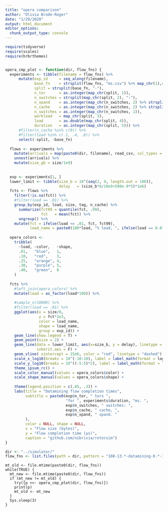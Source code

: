 ```yaml
---
title: "opera comparison"
author: "Olivia Brode-Roger"
date: "1/29/2020"
output: html_document
editor_options: 
  chunk_output_type: console
---
```



```r
  
require(tidyverse)
require(scales)
require(hrbrthemes)


opera_cmp_plot <- function(dir, flow_fns) {
  experiments <- tibble(filename = flow_fns) %>%
      mutate(exp_id     = seq_along(filename),
             base_fn    = strsplit(flow_fns, "ms.csv") %>% map_chr(1),# %>% strsplit("drain-") %>% map_chr(2) ,
             split = strsplit(base_fn, "-"),
             n_tor      = as.integer(map_chr(split, 1)),
             n_switches = strsplit(map_chr(split, 2), ":"),
             n_xpand    = as.integer(map_chr(n_switches, 2) %>% strsplit(., ",") %>% map(2)),
             n_cache    = as.integer(map_chr(n_switches, 2) %>% strsplit(., ",") %>% map(1)),
             n_switches = as.integer(map_chr(n_switches, 1)),
             workload   = map_chr(split, 3),
             load       = as.double(map_chr(split, 4)),
             duration   = as.integer(map_chr(split, 5))) %>% 
      #filter(n_cache %in% c(0)) %>% 
      #filter(load %in% c(.1, .4, .8)) %>% 
      select(-split, -base_fn)
  
  flows <- experiments %>% 
    mutate(arrivals = map(paste0(dir, filename), read_csv, col_types = "iciidddd")) %>% 
    unnest(arrivals) %>% 
    mutate(size_gb = size/1e9)
  
  
  exp <- experiments[1, ]
  lower_limit <- tibble(size_b = 10^(seq(2, 9, length.out = 100)),
                        delay   = (size_b*8/10e9+500e-9*5)*1e6)
  fcts <- flows %>%
    filter(!is.na(fct)) %>% 
    #filter(load == .01) %>% 
    group_by(exp_id, load, size, tag, n_cache) %>% 
      summarize(fct99 = quantile(fct, .99),
                fct   = mean(fct)) %>% 
      ungroup() %>% 
    mutate(fct = ifelse(load <= .01, fct, fct99),
           load_name = paste0(100*load, "% load, ", ifelse(load == 0.01, "avg", "99%-ile")))
  
  opera_colors <- 
    tribble(
      ~load, ~color,   ~shape,
      .01,   "blue",   1,
      .10,   "red",    3,
      .25,   "orange", 4,
      .30,   "purple", 5,
      .40,   "green",  8
    )
  
  fcts %>% 
    #left_join(opera_colors) %>% 
    mutate(load = as_factor(load*100)) %>% 
    
    #sample_n(10000) %>% 
    #filter(load == .01) %>% 
    ggplot(aes(x = size/8,
               y = fct*1e3,
               color = load_name,
               shape = load_name,
               group = exp_id)) +
    geom_line(show.legend = T) +
    geom_point(size = 2) +
    geom_line(data = lower_limit, aes(x=size_b, y = delay), linetype = "dashed",
              inherit.aes = F) +
    geom_vline( xintercept = 15e6, color = "red", linetype = "dashed") +
    scale_x_log10(breaks = 10^(-10:10), label = label_math(format = log10)) +
    scale_y_log10(breaks = 10^((-5:5)*2), label = label_math(format = log10)) +
    theme_ipsum_rc() +
    scale_color_manual(values = opera_colors$color) +
    scale_shape_manual(values = opera_colors$shape) +
    
    theme(legend.position = c(.85, .3)) +
    labs(title = "Datamining flow completion times",
         subtitle = paste0(exp$n_tor, " tors ",
                           "for ", experiments$duration, "ms. ",
                           exp$n_switches, " switches: ",
                           exp$n_cache, " cache, ",
                           exp$n_xpand, " xpand. "
         ),
         color = NULL, shape = NULL,
         x = "Flow size (bytes)",
         y = "Flow completion time (μs)",
         caption = "github.com/nibrivia/rotorsim")
}

dir <- "../simulator/"
flow_fns <- list.files(path = dir, pattern = "108-13.*-datamining-0.*-10000ms.csv")
```

```
mt_old <- file.mtime(paste0(dir, flow_fns))
while(TRUE) {
  mt_new <- file.mtime(paste0(dir, flow_fns))
  if (mt_new != mt_old) {
    try({p <<- opera_cmp_plot(dir, flow_fns)})
    print(p)
    mt_old <- mt_new
  }
  Sys.sleep(3)
}
```
